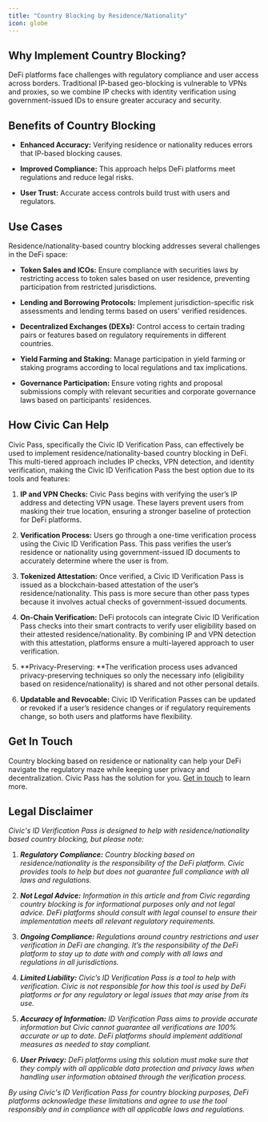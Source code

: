 ```yaml
---
title: "Country Blocking by Residence/Nationality"
icon: globe
---
```



## Why Implement Country Blocking?

DeFi platforms face challenges with regulatory compliance and user access across borders. Traditional IP-based geo-blocking is vulnerable to VPNs and proxies, so we combine IP checks with identity verification using government-issued IDs to ensure greater accuracy and security.

## Benefits of Country Blocking

* **Enhanced Accuracy:** Verifying residence or nationality reduces errors that IP-based blocking causes.

* **Improved Compliance:** This approach helps DeFi platforms meet regulations and reduce legal risks.

* **User Trust:** Accurate access controls build trust with users and regulators.

## Use Cases

Residence/nationality-based country blocking addresses several challenges in the DeFi space:

* **Token Sales and ICOs:** Ensure compliance with securities laws by restricting access to token sales based on user residence, preventing participation from restricted jurisdictions.

* **Lending and Borrowing Protocols:** Implement jurisdiction-specific risk assessments and lending terms based on users' verified residences.

* **Decentralized Exchanges (DEXs):** Control access to certain trading pairs or features based on regulatory requirements in different countries.

* **Yield Farming and Staking:** Manage participation in yield farming or staking programs according to local regulations and tax implications.

* **Governance Participation:** Ensure voting rights and proposal submissions comply with relevant securities and corporate governance laws based on participants' residences.

## How Civic Can Help

Civic Pass, specifically the Civic ID Verification Pass, can effectively be used to implement residence/nationality-based country blocking in DeFi. This multi-tiered approach includes IP checks, VPN detection, and identity verification, making the Civic ID Verification Pass the best option due to its tools and features:

1. **IP and VPN Checks:** Civic Pass begins with verifying the user’s IP address and detecting VPN usage. These layers prevent users from masking their true location, ensuring a stronger baseline of protection for DeFi platforms.

2. **Verification Process:** Users go through a one-time verification process using the Civic ID Verification Pass. This pass verifies the user’s residence or nationality using government-issued ID documents to accurately determine where the user is from.

3. **Tokenized Attestation:** Once verified, a Civic ID Verification Pass is issued as a blockchain-based attestation of the user’s residence/nationality. This pass is more secure than other pass types because it involves actual checks of government-issued documents.

4. **On-Chain Verification:** DeFi protocols can integrate Civic ID Verification Pass checks into their smart contracts to verify user eligibility based on their attested residence/nationality. By combining IP and VPN detection with this attestation, platforms ensure a multi-layered approach to user verification.

5. **Privacy-Preserving: **The verification process uses advanced privacy-preserving techniques so only the necessary info (eligibility based on residence/nationality) is shared and not other personal details.

6. **Updatable and Revocable:** Civic ID Verification Passes can be updated or revoked if a user’s residence changes or if regulatory requirements change, so both users and platforms have flexibility.

## Get In Touch

Country blocking based on residence or nationality can help your DeFi navigate the regulatory maze while keeping user privacy and decentralization. Civic Pass has the solution for you. [Get in touch](https://civickey.typeform.com/req-custom) to learn more.

## Legal Disclaimer

*Civic's ID Verification Pass is designed to help with residence/nationality based country blocking, but please note:*

1. ***Regulatory Compliance:** Country blocking based on residence/nationality is the responsibility of the DeFi platform. Civic provides tools to help but does not guarantee full compliance with all laws and regulations.*

2. ***Not Legal Advice:** Information in this article and from Civic regarding country blocking is for informational purposes only and not legal advice. DeFi platforms should consult with legal counsel to ensure their implementation meets all relevant regulatory requirements.*

3. ***Ongoing Compliance:** Regulations around country restrictions and user verification in DeFi are changing. It’s the responsibility of the DeFi platform to stay up to date with and comply with all laws and regulations in all jurisdictions.*

4. ***Limited Liability:** Civic’s ID Verification Pass is a tool to help with verification. Civic is not responsible for how this tool is used by DeFi platforms or for any regulatory or legal issues that may arise from its use.*

5. ***Accuracy of Information:** ID Verification Pass aims to provide accurate information but Civic cannot guarantee all verifications are 100% accurate or up to date. DeFi platforms should implement additional measures as needed to stay compliant.*

6. ***User Privacy:** DeFi platforms using this solution must make sure that they comply with all applicable data protection and privacy laws when handling user information obtained through the verification process.*

*By using Civic's ID Verification Pass for country blocking purposes, DeFi platforms acknowledge these limitations and agree to use the tool responsibly and in compliance with all applicable laws and regulations.*
